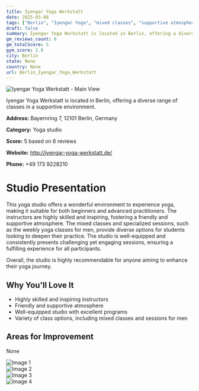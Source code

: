 ```yaml
---
title: Iyengar Yoga Werkstatt
date: 2025-03-08
tags: ["Berlin", "Iyengar Yoga", "mixed classes", "supportive atmosphere", "well-equipped", "Berlin"]  
draft: false
summary: Iyengar Yoga Werkstatt is located in Berlin, offering a diverse range of classes in a supportive environment.
gm_reviews_count: 6
gm_totalScore: 5
gym_score: 2.8
city: Berlin
state: None
country: None
url: Berlin_Iyengar_Yoga_Werkstatt
---
```


<div className="aspect-[16/9] relative my-8">
  <img 
    src="https://lh5.googleusercontent.com/p/AF1QipP6m0rMIPK6iU8JVKz7WXSRWLan1souOkIZgUgm=w1920-h1080-k-no"
    alt="Iyengar Yoga Werkstatt - Main View"
    className="object-cover absolute inset-0 w-full h-full rounded-lg"
  />
</div>

Iyengar Yoga Werkstatt is located in Berlin, offering a diverse range of classes in a supportive environment.

**Address:** Bayernring 7, 12101 Berlin, Germany

**Category:** Yoga studio

**Score:** 5 based on 6 reviews

**Website:** http://iyengar-yoga-werkstatt.de/

**Phone:** +49 173 9228210

# Studio Presentation

This yoga studio offers a wonderful environment to experience yoga, making it suitable for both beginners and advanced practitioners. The instructors are highly skilled and inspiring, fostering a friendly and supportive atmosphere. The mixed classes and specialized sessions, such as the weekly yoga classes for men, provide diverse options for students looking to deepen their practice. The studio is well-equipped and consistently presents challenging yet engaging sessions, ensuring a fulfilling experience for all participants.

Overall, the studio is highly recommendable for anyone aiming to enhance their yoga journey.

## Why You'll Love It

- Highly skilled and inspiring instructors
- Friendly and supportive atmosphere
- Well-equipped studio with excellent programs
- Variety of class options, including mixed classes and sessions for men

## Areas for Improvement

None

<div className="grid grid-cols-1 xl:grid-cols-2 gap-4 my-8">
<div className="aspect-[4/3] relative"><img src="https://lh5.googleusercontent.com/p/AF1QipPorPf9xJHnEsgrpkV4sH5El9jBn9SfdDOCGpx7=w1920-h1080-k-no" alt="Image 1" className="object-cover absolute inset-0 w-full h-full rounded-lg" /></div>
<div className="aspect-[4/3] relative"><img src="https://lh5.googleusercontent.com/p/AF1QipOozs6J-K3EiePJNLheSUj4-p2LdtPRi46yicBf=w1920-h1080-k-no" alt="Image 2" className="object-cover absolute inset-0 w-full h-full rounded-lg" /></div>
<div className="aspect-[4/3] relative"><img src="https://lh5.googleusercontent.com/p/AF1QipOYHKqcepBOMDmGcE6cOr66lK9DKhPINz9T83c4=w1920-h1080-k-no" alt="Image 3" className="object-cover absolute inset-0 w-full h-full rounded-lg" /></div>
<div className="aspect-[4/3] relative"><img src="https://lh5.googleusercontent.com/p/AF1QipOQlLsT6eQCO67Y-nS5SwGpHz1wlwaru-V9jvnR=w1920-h1080-k-no" alt="Image 4" className="object-cover absolute inset-0 w-full h-full rounded-lg" /></div>
</div>